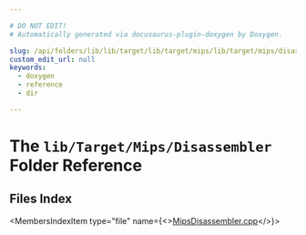 ```yaml
---

# DO NOT EDIT!
# Automatically generated via docusaurus-plugin-doxygen by Doxygen.

slug: /api/folders/lib/lib/target/lib/target/mips/lib/target/mips/disassembler
custom_edit_url: null
keywords:
  - doxygen
  - reference
  - dir

---
```





# The `lib/Target/Mips/Disassembler` Folder Reference

<DoxygenPage pluginConfig={pluginConfig}>



## Files Index

<MembersIndex>

<MembersIndexItem
  type="file"
  name={<><a href="/docs/api/files/lib/lib/target/lib/target/mips/lib/target/mips/disassembler/mipsdisassembler-cpp">MipsDisassembler.cpp</a></>}>
</MembersIndexItem>

</MembersIndex>


</DoxygenPage>
